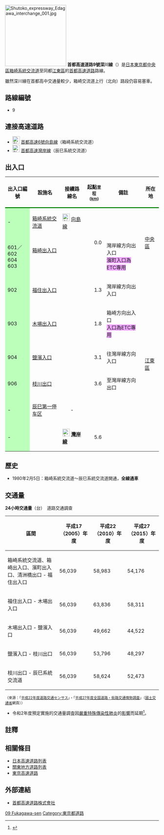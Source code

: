 {{Infobox_road
|級別、所屬系統   = [[首都高速道路|首都高速道路]]
|徽號              = [[File:Shuto_Urban_Expwy_Sign_0009.svg|100px]]
|名稱             = 首都高速9号深川線
|地圖             = [[File:Tokyo_Metropolitan_Expressway_map-ja-4.svg|200px]]
|總長              = 5.3
|通車              = 1980年
|起點             = [[東京都|東京都]][[中央區_(東京都)|中央區]]（[[箱崎系統交流道|箱崎系統交流道]]）
|終點             = 東京都[[江東區_(東京都)|江東區]]（{{link-ja|辰巳系統交流道|[辰巳ジャンクション}}）
|主要連接道路     = <!-- 首都高速との接続のみ記載 -->[[File:Shuto_Urban_Expwy_Sign_6-Mukojima.svg|24px]][[首都高速6號向島線|6號向島線]]<br />[[File:Shuto_Urban_Expwy_Sign_B.svg|24px]][[首都高速灣岸線|灣岸線]]
}}
[[File:Shutoko_expressway_Edagawa_interchange_001.jpg|200px]]
'''首都高速道路9號深川線'''（{{jpn|j=首都高速9号深川線|hg=しゅとこうそく9ごうふかがわせん}}）是[[日本|日本]][[東京都|東京都]][[中央區_(東京)|中央區]][[箱崎系統交流道|箱崎系統交流道]]至同都[[江東區_(東京)|江東區]]{{link-ja|辰巳系統交流道|[辰巳ジャンクション}}的[[首都高速道路|首都高速道路]]路線。

雖然深川線在首都高中交通量較少，箱崎交流道上行（北向）路段仍容易塞車。

== 路線編號 ==
* 9

== 連接高速道路 ==
* [[File:Shuto_Urban_Expwy_Sign_6-Mukojima.svg|24px]] [[首都高速6號向島線|首都高速6號向島線]]（箱崎系統交流道）
* [[File:Shuto_Urban_Expwy_Sign_B.svg|24px]] [[首都高速灣岸線|首都高速灣岸線]]（辰巳系統交流道）

== 出入口 ==
{|class="wikitable"
|-
!style="border-bottom:3px solid green;"|出入口編號
!style="border-bottom:3px solid green;"|設施名
!style="border-bottom:3px solid green;"|接續路線名
!style="border-bottom:3px solid green;"|起點<small>里程</small><br /><small>([[km|km]])</small>
!style="border-bottom:3px solid green;"|備註
!style="border-bottom:3px solid green"|所在地
|-
!style="background-color:#BFB;"|-
|[[箱崎系統交流道|箱崎系統交流道]]
|[[File:Shuto_Urban_Expwy_Sign_6-Mukojima.svg|24px]] [[首都高速6號向島線|向島線]]
|rowspan="2" style="text-align:right;"|0.0
|
|rowspan="2"|[[中央區_(東京都)|中央區]]
|-
!style="background-color:#BFB;"|601／602<br />604<br />603
|[[箱崎出入口_(東京都)|箱崎出入口]]<br />{{link-ja|箱崎停车区|箱崎パーキングエリア}}<br />{{link-ja|濱町出入口|浜町出入口}}<br />{{link-ja|清洲橋出口|清洲橋出口}}
|{{link-ja|清洲橋通|清洲橋通り}}
|灣岸線方向出入口<br /><span style="background-color: #eda5ff">濱町入口為ETC專用</span>
|-
!style="background-color:#BFB;"|902
|[[福住出入口|福住出入口]]
|{{link-ja|東京都道475號永代葛西橋線|東京都道475号永代葛西橋線|永代葛西橋線}}
|style="text-align:right;"|1.3
|灣岸線方向出入口
|rowspan="6"|[[江東區_(東京)|江東區]]
|-
!style="background-color:#BFB;"|903
|[[木場出入口|木場出入口]]
|rowspan="2"|{{link-ja|三目通|三ツ目通り}}
|style="text-align:right;"|1.8
|箱崎方向出入口<br /><span style="background-color: #eda5ff">入口為ETC專用</span>
|-
!style="background-color:#BFB;"|904
|[[鹽濱入口|鹽濱入口]]
|style="text-align:right;"|3.1
|往灣岸線方向入口
|-
!style="background-color:#BFB;"|906
|[[枝川出口|枝川出口]]
|
|style="text-align:right;"|3.6
|至灣岸線方向出口
|-
!style="background-color:#BFB;"|-
|[[辰巳第一停车区|辰巳第一停车区]]<br />{{link-ja|辰巳第二停车区|辰巳第二パーキングエリア}}
|style="text-align:center;"|-
|style="text-align:right;"|
|
|-
!style="background-color:#BFB;"|-
|'''{{link-ja|辰巳系統交流道|[辰巳ジャンクション}}'''
|'''[[File:Shuto_Urban_Expwy_Sign_B.svg|24px]] [[首都高速灣岸線|灣岸線]]'''
|style="text-align:right;"|5.6
|
|}

== 歷史 ==
* 1980年2月5日：箱崎系統交流道～辰巳系統交流道開通，'''全線通車'''

== 交通量 ==
'''24小時交通量'''（台）　道路交通調查

{| class="wikitable" style="text-align:center"
|-
! 區間 !! 平成17（2005）年度 !! 平成22（2010）年度 !! 平成27（2015）年度
|-
| 箱崎系統交流道、箱崎出入口、濱町出入口、清洲橋出口 - 福住出入口 || 56,039 || 58,983 || 54,176
|-
| 福住出入口 - 木場出入口 || 56,039 || 63,836 || 58,311
|-
| 木場出入口 - 鹽濱入口 || 56,039 || 49,662 || 44,522
|-
| 鹽濱入口 - 枝川出口 || 56,039 || 53,796 || 48,297
|-
| 枝川出口 - 辰巳系統交流道 || 56,039 || 58,624 || 52,473
|}
<small>（來源：「[https://www.mlit.go.jp/road/census/h22-1/ 平成22年度道路交通センサス]」・「[https://www.mlit.go.jp/road/census/h27/index.html 平成27年度全国道路・街路交通情勢調査]」（[[國土交通省|國土交通省]]網頁））</small>

* 令和2年度預定實施的交通量調査因[[嚴重特殊傳染性肺炎|嚴重特殊傳染性肺炎]]的[[嚴重特殊傳染性肺炎疫情對日本社會經濟的影響|影響]]而延期<ref name="r2tyousa">{{Cite web|url=https://www1.mlit.go.jp/road/ir/ir-council/ict/pdf04/01.pdf|title=令和2年度全国道路・街路交通情勢調査の延期について|date=2020-10-14|accessdate=2021-05-09|publisher=国土交通省 道路局|format=PDF}}</ref>。
== 註釋 ==
{{Reflist}}
== 相關條目 ==
*[[日本高速道路列表|日本高速道路列表]]
*[[關東地方道路列表|關東地方道路列表]]
*[[東京高速道路|東京高速道路]]

== 外部連結 ==
{{Commons|Category:Route 9 (Shuto Expressway)}}
{{osm box|r|4257496}}
*[https://www.shutoko.co.jp/ 首都高速道路株式會社]

{{首都高速道路}}
{{DEFAULTSORT:Shudo Kosoku 09 Fukagawa-sen}}
[[Category:首都高速道路|09 Fukagawa-sen]]
[[Category:東京都道路|Category:東京都道路]]